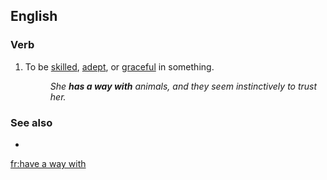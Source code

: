 ==English==

===Verb===
{{head|en|verb|head=[[have]] [[a]] [[way]] [[with]]}}

# {{label|en|idiomatic}} To be [[skilled]], [[adept]], or [[graceful]] in something.
#: ''She '''has a way with''' animals, and they seem instinctively to trust her.''

===See also===
* {{l|en|have one's way with}}

[[fr:have a way with]]